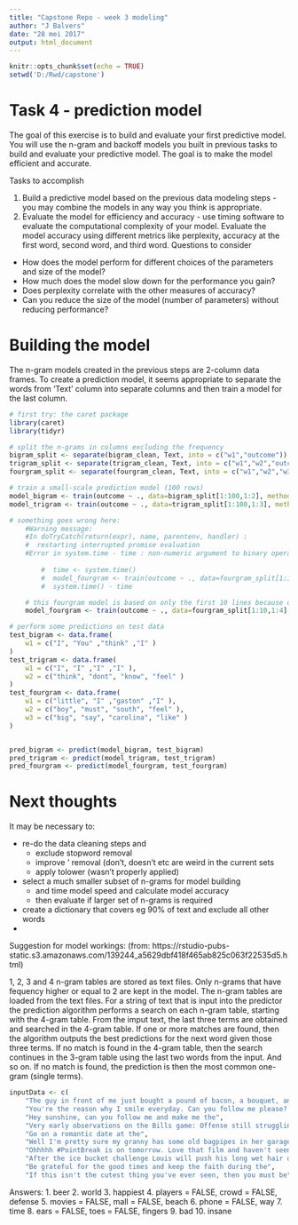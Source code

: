 ---
title: "Capstone Repo - week 3 modeling"
author: "J Balvers"
date: "28 mei 2017"
output: html_document
---

```{r setup, include=FALSE}
knitr::opts_chunk$set(echo = TRUE)
setwd('D:/Rwd/capstone')

```

# Task 4 - prediction model

The goal of this exercise is to build and evaluate your first predictive model. You will use the n-gram and backoff models you built in previous tasks to build and evaluate your predictive model. The goal is to make the model efficient and accurate.

Tasks to accomplish

1. Build a predictive model based on the previous data modeling steps - you may combine the models in any way you think is appropriate.
2. Evaluate the model for efficiency and accuracy - use timing software to evaluate the computational complexity of your model. Evaluate the model accuracy using different metrics like perplexity, accuracy at the first word, second word, and third word.
Questions to consider 

- How does the model perform for different choices of the parameters and size of the model?
- How much does the model slow down for the performance you gain?
- Does perplexity correlate with the other measures of accuracy?
- Can you reduce the size of the model (number of parameters) without reducing performance?

# Building the model

The n-gram models created in the previous steps are 2-column data frames. To create a prediction model, it seems appropriate to separate the words from 'Text' column into separate columns and then train a model for the last column.


```{r model, warning=FALSE}
# first try: the caret package
library(caret)
library(tidyr)

# split the n-grams in columns excluding the frequency
bigram_split <- separate(bigram_clean, Text, into = c("w1","outcome"))
trigram_split <- separate(trigram_clean, Text, into = c("w1","w2","outcome"))
fourgram_split <- separate(fourgram_clean, Text, into = c("w1","w2","w3","outcome"))

# train a small-scale prediction model (100 rows)
model_bigram <- train(outcome ~ ., data=bigram_split[1:100,1:2], method='J48')
model_trigram <- train(outcome ~ ., data=trigram_split[1:100,1:3], method='J48')

# something goes wrong here: 
    #Warning message:
    #In doTryCatch(return(expr), name, parentenv, handler) :
    #  restarting interrupted promise evaluation
    #Error in system.time - time : non-numeric argument to binary operator
   
        #  time <- system.time()
        #  model_fourgram <- train(outcome ~ ., data=fourgram_split[1:100,1:4], method='J48')
        #  system.time() - time

    # this fourgram model is based on only the first 10 lines because of the above error
    model_fourgram <- train(outcome ~ ., data=fourgram_split[1:10,1:4], method='J48')

# perform some predictions on test data
test_bigram <- data.frame(
    w1 = c("I", "You" ,"think" ,"I" )
)
test_trigram <- data.frame(
    w1 = c("I", "I" ,"I" ,"I" ), 
    w2 = c("think", "dont", "know", "feel" )
)
test_fourgram <- data.frame(
    w1 = c("little", "I" ,"gaston" ,"I" ), 
    w2 = c("boy", "must", "south", "feel" ),
    w3 = c("big", "say", "carolina", "like" )
)


pred_bigram <- predict(model_bigram, test_bigram)
pred_trigram <- predict(model_trigram, test_trigram)
pred_fourgram <- predict(model_fourgram, test_fourgram)

```

# Next thoughts


It may be necessary to:

- re-do the data cleaning steps and
	- exclude stopword removal
	- improve ' removal (don't, doesn't etc are weird in the current sets
	- apply tolower (wasn't properly applied)
- select a much smaller subset of n-grams for model building
	- and time model speed and calculate model accuracy
	- then evaluate if larger set of n-grams is required
- create a dictionary that covers eg 90% of text and exclude all other words
- 

Suggestion for model workings: (from: https://rstudio-pubs-static.s3.amazonaws.com/139244_a5629dbf418f465ab825c063f22535d5.html)

1, 2, 3 and 4 n-gram tables are stored as text files.
Only n-grams that have fequency higher or equal to 2 are kept in the model.
The n-gram tables are loaded from the text files.
For a string of text that is input into the predictor the prediction algorithm performs a search on each n-gram table, starting with the 4-gram table.
From the imput text, the last three terms are obtained and searched in the 4-gram table. If one or more matches are found, then the algorithm outputs the best predictions for the next word given those three terms.
If no match is found in the 4-gram table, then the search continues in the 3-gram table using the last two words from the input. And so on. If no match is found, the prediction is then the most common one-gram (single terms).

``` {r quiz2}

inputData <- c(
    "The guy in front of me just bought a pound of bacon, a bouquet, and a case of",
    "You're the reason why I smile everyday. Can you follow me please? It would mean the",
    "Hey sunshine, can you follow me and make me the",
    "Very early observations on the Bills game: Offense still struggling but the",
    "Go on a romantic date at the",
    "Well I'm pretty sure my granny has some old bagpipes in her garage I'll dust them off and be on my",
    "Ohhhhh #PointBreak is on tomorrow. Love that film and haven't seen it in quite some",
    "After the ice bucket challenge Louis will push his long wet hair out of his eyes with his little",
    "Be grateful for the good times and keep the faith during the",
    "If this isn't the cutest thing you've ever seen, then you must be")
```

Answers:
1. beer
2. world
3. happiest
4. players = FALSE, crowd = FALSE, defense
5. movies = FALSE, mall = FALSE, beach
6. phone = FALSE, way
7. time
8. ears = FALSE, toes = FALSE, fingers
9. bad
10. insane